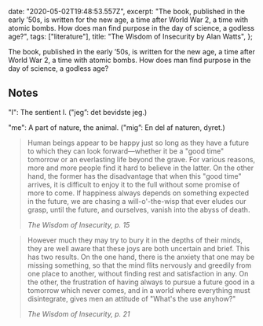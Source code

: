 

  date: "2020-05-02T19:48:53.557Z",
  excerpt:
    "The book, published in the early ’50s, is written for the new age, a time after World War 2, a time with atomic bombs. How does man find purpose in the day of science, a godless age?",
  tags: ["literature"],
  title: "The Wisdom of Insecurity by Alan Watts",
};

The book, published in the early ’50s, is written for the new age, a time after World War 2, a time with atomic bombs. How does man find purpose in the day of science, a godless age?

## Notes

"I": The sentient I. ("jeg”: det bevidste jeg.)

"me": A part of nature, the animal. ("mig”: En del af naturen, dyret.)

> Human beings appear to be happy just so long as they have a future to which they can look forward—whether it be a "good time" tomorrow or an everlasting life beyond the grave. For various reasons, more and more people find it hard to believe  in the latter.
> On the other hand, the former has the disadvantage that when this "good time" arrives, it is difficult to enjoy it to the full without some promise of more to come. If happiness always depends on something expected in the future, we are chasing a will-o'-the-wisp that ever eludes our grasp, until the future, and ourselves, vanish into the abyss of death.
>
> <cite>The Wisdom of Insecurity, p. 15</cite>

> However much they may try to bury it in the depths of their minds, they are well aware that these joys are both uncertain and brief. This has two results. On the one hand, there is the anxiety that one may be missing something, so that the mind flits nervously and greedily from one place to another, without finding rest and satisfaction in any. On the other, the frustration of having always to pursue a future good in a tomorrow which never comes, and in a world where everything must disintegrate, gives men an attitude of "What's the use anyhow?"
>
> <cite>The Wisdom of Insecurity, p. 21</cite>

